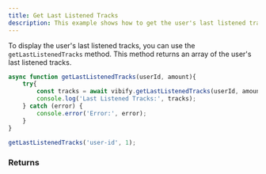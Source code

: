 ```yaml
---
title: Get Last Listened Tracks
description: This example shows how to get the user's last listened tracks.
---
```



To display the user's last listened tracks, you can use the `getLastListenedTracks` method. This method returns an array of the user's last listened tracks.

```js
async function getLastListenedTracks(userId, amount){
    try{
        const tracks = await vibify.getLastListenedTracks(userId, amount);
        console.log('Last Listened Tracks:', tracks);
    } catch (error) {
        console.error('Error:', error);
    }
}

getLastListenedTracks('user-id', 1);
```

### Returns

<div data-pagefind-ignore>
<Response data-pagefind-ignore />
</div>